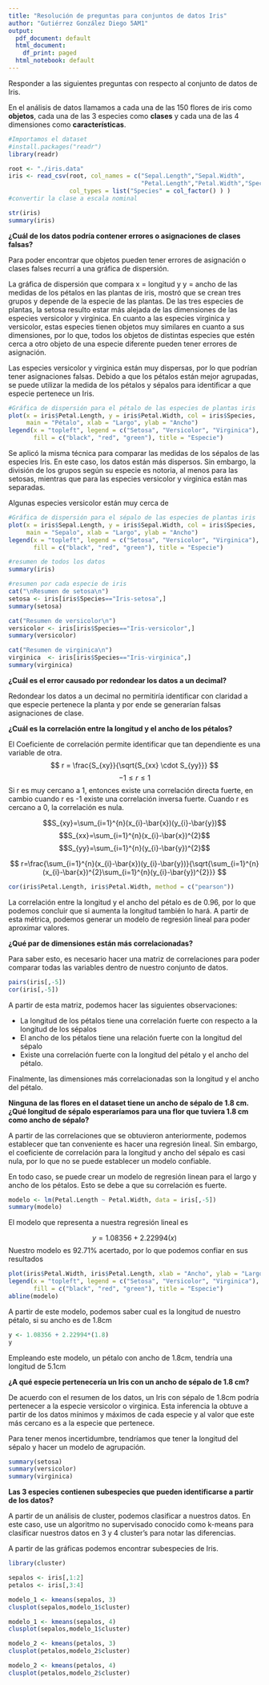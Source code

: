 ```yaml
---
title: "Resolución de preguntas para conjuntos de datos Iris"
author: "Gutiérrez González Diego 5AM1"
output:
  pdf_document: default
  html_document:
    df_print: paged
  html_notebook: default
---
```


Responder a las siguientes preguntas con respecto al conjunto de datos de Iris.

En el análisis de datos llamamos a cada una de las 150 flores de iris como **objetos**, cada una de las 3 especies como **clases** y cada una de las 4 dimensiones como **características**.

```r
#Importamos el dataset
#install.packages("readr")
library(readr)

root <- "./iris.data"
iris <- read_csv(root, col_names = c("Sepal.Length","Sepal.Width",
                                     "Petal.Length","Petal.Width","Species"),
                 col_types = list("Species" = col_factor() ) )
#convertir la clase a escala nominal

str(iris)
summary(iris)

```

**¿Cuál de los datos podría contener errores o asignaciones de clases falsas? **

Para poder encontrar que objetos pueden tener errores de asignación o clases falses recurrí a una gráfica de dispersión. 

La gráfica de dispersión que compara x = longitud y y = ancho de las medidas de los pétalos en las plantas de iris, mostró que se crean tres grupos y depende de la especie de las plantas. De las tres especies de plantas, la setosa resulto estar más alejada de las dimensiones de las especies versicolor y virginica. En cuanto a las especies virginica y versicolor, estas especies tienen objetos muy similares en cuanto a sus dimensiones, por lo que, todos los objetos de distintas especies que estén cerca a otro objeto de una especie diferente pueden tener errores de asignación. 

Las especies versicolor y virginica están muy dispersas, por lo que podrían tener asignaciones falsas. Debido a que los pétalos están mejor agrupadas, se puede utilizar la medida de los pétalos y sépalos para identificar a que especie pertenece un Iris.

```r

#Gráfica de dispersión para el pétalo de las especies de plantas iris
plot(x = iris$Petal.Length, y = iris$Petal.Width, col = iris$Species, 
     main = "Pétalo", xlab = "Largo", ylab = "Ancho")
legend(x = "topleft", legend = c("Setosa", "Versicolor", "Virginica"), 
       fill = c("black", "red", "green"), title = "Especie")
```


Se aplicó la misma técnica para comparar las medidas de los sépalos de las especies Iris. En este caso, los datos están más dispersos. Sin embargo, la división de los grupos según su especie es notoria, al menos para las setosas, mientras que para las especies versicolor y virginica están mas separadas.

Algunas especies versicolor están muy cerca de

```r

#Gráfica de dispersión para el sépalo de las especies de plantas iris
plot(x = iris$Sepal.Length, y = iris$Sepal.Width, col = iris$Species, 
     main = "Sepalo", xlab = "Largo", ylab = "Ancho")
legend(x = "topleft", legend = c("Setosa", "Versicolor", "Virginica"), 
       fill = c("black", "red", "green"), title = "Especie")

#resumen de todos los datos
summary(iris)

#resumen por cada especie de iris
cat("\nResumen de setosa\n")
setosa <- iris[iris$Species=="Iris-setosa",]
summary(setosa)

cat("Resumen de versicolor\n")
versicolor <- iris[iris$Species=="Iris-versicolor",]
summary(versicolor)

cat("Resumen de virginica\n")
virginica  <- iris[iris$Species=="Iris-virginica",]
summary(virginica)
```


**¿Cuál es el error causado por redondear los datos a un decimal?**

Redondear los datos a un decimal no permitiría identificar con claridad a que especie pertenece la planta y por ende se generarían falsas asignaciones de clase.

**¿Cuál es la correlación entre la longitud y el ancho de los pétalos?**

El Coeficiente de correlación permite identificar que tan dependiente es una variable de otra. 
$$ r = \frac{S_{xy}}{\sqrt{S_{xx} \cdot S_{yy}}} $$
$$ -1 \leq r \leq 1 $$
Si r es muy cercano a 1, entonces existe una correlación directa fuerte, en cambio cuando r es -1 existe una correlación inversa fuerte. Cuando r es cercano a 0, la correlación es nula.


$$S_{xy}=\sum_{i=1}^{n}(x_{i}-\bar{x})(y_{i}-\bar{y})$$
$$S_{xx}=\sum_{i=1}^{n}(x_{i}-\bar{x})^{2}$$
$$S_{yy}=\sum_{i=1}^{n}(y_{i}-\bar{y})^{2}$$

$$ r=\frac{\sum_{i=1}^{n}(x_{i}-\bar{x})(y_{i}-\bar{y})}{\sqrt{\sum_{i=1}^{n}(x_{i}-\bar{x})^{2}\sum_{i=1}^{n}(y_{i}-\bar{y})^{2}}} $$
```r
cor(iris$Petal.Length, iris$Petal.Width, method = c("pearson"))
```

La correlación entre la longitud y el ancho del pétalo es de 0.96, por lo que podemos concluir que si aumenta la longitud también lo hará. A partir de esta métrica, podemos generar un modelo de regresión lineal para poder aproximar valores.

**¿Qué par de dimensiones están más correlacionadas?**

Para saber esto, es necesario hacer una matriz de correlaciones para poder comparar todas las variables dentro de nuestro conjunto de datos.
```r
pairs(iris[,-5])
cor(iris[,-5])
```
A partir de esta matriz, podemos hacer las siguientes observaciones:

+ La longitud de los pétalos tiene una correlación fuerte con respecto a la longitud de los sépalos
+ El  ancho de los pétalos tiene una relación fuerte con la longitud del sépalo
+ Existe una correlación fuerte con la longitud del pétalo y el ancho del pétalo.

Finalmente, las dimensiones más correlacionadas son la longitud y el ancho del pétalo.

**Ninguna de las flores en el dataset tiene un ancho de sépalo de 1.8 cm. ¿Qué longitud de sépalo esperaríamos para una flor que tuviera 1.8 cm como ancho de sépalo?**

A partir de las correlaciones que se obtuvieron anteriormente, podemos establecer que tan conveniente es hacer una regresión lineal. Sin embargo, el coeficiente de correlación para la longitud y ancho del sépalo es casi nula, por lo que no se puede establecer un modelo confiable.

En todo caso, se puede crear un modelo de regresión linean para el largo y ancho de los pétalos. Esto se debe a que su correlación es fuerte.

```r

modelo <- lm(Petal.Length ~ Petal.Width, data = iris[,-5])
summary(modelo)
```

El modelo que representa a nuestra regresión lineal es 

$$ y = 1.08356 + 2.22994(x) $$
Nuestro modelo es 92.71% acertado, por lo que podemos confiar en sus resultados

```r
plot(iris$Petal.Width, iris$Petal.Length, xlab = "Ancho", ylab = "Largo", main = "Regresion ancho ~ largo del pétalo", col = iris$Species)
legend(x = "topleft", legend = c("Setosa", "Versicolor", "Virginica"), 
       fill = c("black", "red", "green"), title = "Especie")
abline(modelo)
```
A partir de este modelo, podemos saber cual es la longitud de nuestro pétalo, si su ancho es de 1.8cm

```r
y <- 1.08356 + 2.22994*(1.8)
y
```
Empleando este modelo, un pétalo con ancho de 1.8cm, tendría una longitud de 5.1cm

**¿A qué especie pertenecería un Iris con un ancho de sépalo de 1.8 cm?**

De acuerdo con el resumen de los datos, un Iris con sépalo de 1.8cm podría pertenecer a la especie versicolor o virginica. Esta inferencia la obtuve a partir de los datos mínimos y máximos de cada especie y al valor que este más cercano es a la especie que pertenece.

Para tener menos incertidumbre, tendríamos que tener la longitud del sépalo y hacer un modelo de agrupación.
```r
summary(setosa)
summary(versicolor)
summary(virginica)
```

**Las 3 especies contienen subespecies que pueden identificarse a partir de los datos?**

A partir de un análisis de cluster, podemos clasificar a nuestros datos. En este caso, use un algoritmo no supervisado conocido como k-means para clasificar nuestros datos en 3 y 4 cluster's para notar las diferencias.

A partir de las gráficas podemos encontrar subespecies de Iris.

```r
library(cluster)

sepalos <- iris[,1:2]
petalos <- iris[,3:4]

modelo_1 <- kmeans(sepalos, 3)
clusplot(sepalos,modelo_1$cluster)

modelo_1 <- kmeans(sepalos, 4)
clusplot(sepalos,modelo_1$cluster)

modelo_2 <- kmeans(petalos, 3)
clusplot(petalos,modelo_2$cluster)

modelo_2 <- kmeans(petalos, 4)
clusplot(petalos,modelo_2$cluster)
```

